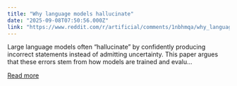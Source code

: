 ```yaml
---
title: "Why language models hallucinate"
date: "2025-09-08T07:50:56.000Z"
link: "https://www.reddit.com/r/artificial/comments/1nbhmqa/why_language_models_hallucinate/"
---
```


Large language models often “hallucinate” by confidently producing incorrect statements instead of admitting uncertainty. This paper argues that these errors stem from how models are trained and evalu...

[Read more](https://www.reddit.com/r/artificial/comments/1nbhmqa/why_language_models_hallucinate/)
